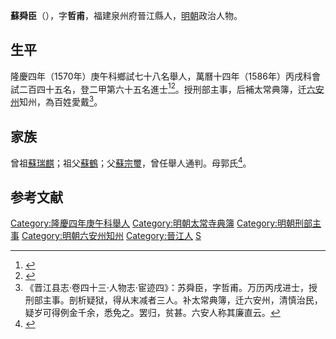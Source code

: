 {{明清人物信息框
| 姓名 = 蘇舜臣
| 原名 =
| 圖片名稱= 
| 圖片大小 =
| 圖片說明 = 
| 最高職務 = 直隸六安州知州
| 國家 = 大明 
| 爵位 =
| 籍貫 = 福建泉州府晉江縣民籍
| 族裔 = 
| 字號 = 字哲甫
| 諡號 =
| 出生日期 = 生年不詳
| 出生地點 =
| 逝世日期 = 卒年不詳
| 逝世地點 =
| 墓葬 =
| 配偶 = 
| 親屬 = 
| 出身 =
* 萬曆十四年丙戌科進士出身
| 經歷 =
| 著作 =  
}}
'''蘇舜臣'''（{{bd|？||？|catIdx=}}），字'''哲甫'''，福建泉州府晉江縣人，[[明朝|明朝]]政治人物。

== 生平 ==
隆慶四年（1570年）庚午科鄉試七十八名舉人，萬曆十四年（1586年）丙戌科會試二百四十五名，登二甲第六十五名進士<ref>{{Cite book|title=《皇明贡举考》卷五|last=（明）[[张朝瑞|张朝瑞]]|first=|publisher=《续修四库全书》史部第828册|year=|isbn=|location=|pages=}}</ref><ref>{{Cite book|title=贡举志五种 上|last=鲁小俊，江俊伟著|first=|publisher=武汉：武汉大学出版社|year=2009|isbn=978-7-307-07043-1|location=|pages=}}</ref>。授刑部主事，后補太常典簿，迁[[六安州|六安州]]知州，為百姓愛戴<ref>《晋江县志·卷四十三·人物志·宦迹四》：苏舜臣，字哲甫。万历丙戌进士，授刑部主事。剖析疑狱，得从末减者三人。补太常典簿，迁六安州，清慎治民，疑岁可得例金千余，悉免之。罢归，贫甚。六安人称其廉直云。</ref>。

== 家族 ==
曾祖[[蘇瑞麒|蘇瑞麒]]；祖父[[蘇鶴|蘇鶴]]；父[[蘇宗璽|蘇宗璽]]，曾任舉人通判。母郭氏<ref>{{Cite book|title=天一阁藏明代科举录选刊 登科录 点校本|last=龚延明主编|first=|publisher=宁波出版社|year=2016|isbn=978-7-5526-2320-8|location=宁波|pages=|quote=《天一閣藏明代科舉錄選刊.登科錄》之《萬曆丙戌科進士同年總綠》}}</ref>。

==参考文献==
{{reflist}}

{{萬曆十四年丙戌科殿試金榜}}
{{DEFAULTSORT:Su苏}}
[[Category:隆慶四年庚午科舉人|Category:隆慶四年庚午科舉人]]
[[Category:明朝太常寺典簿|Category:明朝太常寺典簿]]
[[Category:明朝刑部主事|Category:明朝刑部主事]]
[[Category:明朝六安州知州|Category:明朝六安州知州]]
[[Category:晉江人|Category:晉江人]]
[[Category:苏姓|S]]